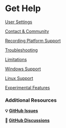 # Get Help

[User Settings](/resources/get-help/user-settings)

[Contact & Community](/resources/get-help/user-settings)

[Recording Platform Support](/resources/get-help/recording-platform-support)

[Troubleshooting ](/resources/get-help/troubleshooting)

[Limitations](/resources/get-help/limitations)

[Windows Support](/resources/get-help/windows-support)

[Linux Support](/resources/get-help/linux-support)

[Experimental Features](/resources/get-help/experimental-features)

### Additional Resources

**💡  [GitHub Issues](https://github.com/replayio/devtools/issues)**

**💭  [GitHub Discussions](https://github.com/replayio/devtools/discussions)**